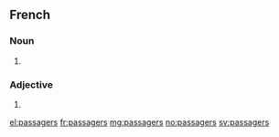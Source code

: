 ==French==

===Noun===
{{head|fr|plural|g=m-p}}

# {{masculine plural of|passager|lang=fr}}

===Adjective===
{{fr-adj-form}}

# {{masculine plural of|passager|lang=fr}}

[[el:passagers]]
[[fr:passagers]]
[[mg:passagers]]
[[no:passagers]]
[[sv:passagers]]